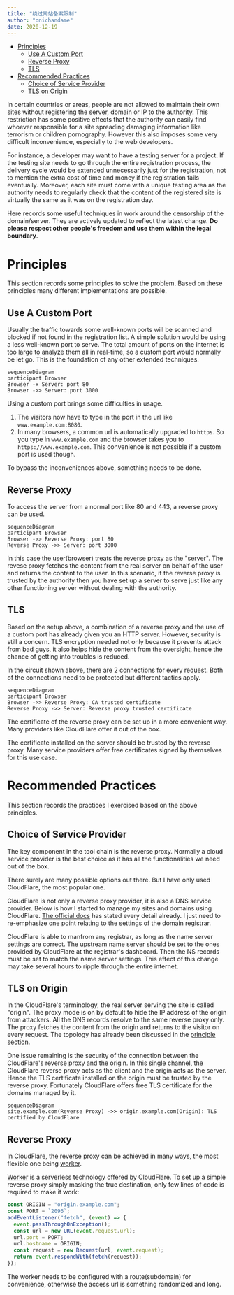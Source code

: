 ```yaml
---
title: "绕过网站备案限制"
author: "onichandame"
date: 2020-12-19
---
```



<!-- vim-markdown-toc GFM -->

- [Principles](#principles)
  - [Use A Custom Port](#use-a-custom-port)
  - [Reverse Proxy](#reverse-proxy)
  - [TLS](#tls)
- [Recommended Practices](#recommended-practices)
  - [Choice of Service Provider](#choice-of-service-provider)
  - [TLS on Origin](#tls-on-origin)

<!-- vim-markdown-toc -->

In certain countries or areas, people are not allowed to maintain their own sites without registering the server, domain or IP to the authority. This restriction has some positive effects that the authority can easily find whoever responsible for a site spreading damaging information like terrorism or children pornography. However this also imposes some very difficult inconvenience, especially to the web developers.

For instance, a developer may want to have a testing server for a project. If the testing site needs to go through the entire registration process, the delivery cycle would be extended unnecessarily just for the registration, not to mention the extra cost of time and money if the registration fails eventually. Moreover, each site must come with a unique testing area as the authority needs to regularly check that the content of the registered site is virtually the same as it was on the registration day.

Here records some useful techniques in work around the censorship of the domain/server. They are actively updated to reflect the latest change. **Do please respect other people's freedom and use them within the legal boundary**.

# Principles

This section records some principles to solve the problem. Based on these principles many different implementations are possible.

## Use A Custom Port

Usually the traffic towards some well-known ports will be scanned and blocked if not found in the registration list. A simple solution would be using a less well-known port to serve. The total amount of ports on the internet is too large to analyze them all in real-time, so a custom port would normally be let go. This is the foundation of any other extended techniques.

```mermaid
sequenceDiagram
participant Browser
Browser -x Server: port 80
Browser ->> Server: port 3000
```

Using a custom port brings some difficulties in usage.

1. The visitors now have to type in the port in the url like `www.example.com:8080`.
2. In many browsers, a common url is automatically upgraded to `https`. So you type in `www.example.com` and the browser takes you to `https://www.example.com`. This convenience is not possible if a custom port is used though.

To bypass the inconveniences above, something needs to be done.

## Reverse Proxy

To access the server from a normal port like 80 and 443, a reverse proxy can be used.

```mermaid
sequenceDiagram
participant Browser
Browser ->> Reverse Proxy: port 80
Reverse Proxy ->> Server: port 3000
```

In this case the user(browser) treats the reverse proxy as the "server". The revese proxy fetches the content from the real server on behalf of the user and returns the content to the user. In this scenario, if the reverse proxy is trusted by the authority then you have set up a server to serve just like any other functioning server without dealing with the authority.

## TLS

Based on the setup above, a combination of a reverse proxy and the use of a custom port has already given you an HTTP server. However, security is still a concern. TLS encryption needed not only because it prevents attack from bad guys, it also helps hide the content from the oversight, hence the chance of getting into troubles is reduced.

In the circuit shown above, there are 2 connections for every request. Both of the connections need to be protected but different tactics apply.

```mermaid
sequenceDiagram
participant Browser
Browser ->> Reverse Proxy: CA trusted certificate
Reverse Proxy ->> Server: Reverse proxy trusted certificate
```

The certificate of the reverse proxy can be set up in a more convenient way. Many providers like CloudFlare offer it out of the box.

The certificate installed on the server should be trusted by the reverse proxy. Many service providers offer free certificates signed by themselves for this use case.

# Recommended Practices

This section records the practices I exercised based on the above principles.

## Choice of Service Provider

The key component in the tool chain is the reverse proxy. Normally a cloud service provider is the best choice as it has all the functionalities we need out of the box.

There surely are many possible options out there. But I have only used CloudFlare, the most popular one.

CloudFlare is not only a reverse proxy provider, it is also a DNS service provider. Below is how I started to manage my sites and domains using CloudFlare. [The official docs][cf] has stated every detail already. I just need to re-emphasize one point relating to the settings of the domain registrar.

CloudFlare is able to manfrom any registrar, as long as the name server settings are correct. The upstream name server should be set to the ones provided by CloudFlare at the registrar's dashboard. Then the NS records must be set to match the name server settings. This effect of this change may take several hours to ripple through the entire internet.

## TLS on Origin

In the CloudFlare's terminology, the real server serving the site is called "origin". The proxy mode is on by default to hide the IP address of the origin from attackers. All the DNS records resolve to the same reverse proxy only. The proxy fetches the content from the origin and returns to the visitor on every request. The topology has already been discussed in the [principle section](#principles).

One issue remaining is the security of the connection between the CloudFlare's reverse proxy and the origin. In this single channel, the CloudFlare reverse proxy acts as the client and the origin acts as the server. Hence the TLS certificate installed on the origin must be trusted by the reverse proxy. Fortunately CloudFlare offers free TLS certificate for the domains managed by it.

```mermaid
sequenceDiagram
site.example.com(Reverse Proxy) ->> origin.example.com(Origin): TLS certified by CloudFlare
```

## Reverse Proxy

In CloudFlare, the reverse proxy can be achieved in many ways, the most flexible one being [worker][worker].

[Worker][worker] is a serverless technology offered by CloudFlare. To set up a simple reverse proxy simply masking the true destination, only few lines of code is required to make it work:

```javascript
const ORIGIN = "origin.example.com";
const PORT = `2096`;
addEventListener("fetch", (event) => {
  event.passThroughOnException();
  const url = new URL(event.request.url);
  url.port = PORT;
  url.hostname = ORIGIN;
  const request = new Request(url, event.request);
  return event.respondWith(fetch(request));
});
```

The worker needs to be configured with a route(subdomain) for convenience, otherwise the access url is something randomized and long.

[cf]: https://support.cloudflare.com/hc/en-us/articles/201720164-Creating-a-Cloudflare-account-and-adding-a-website#2YulMb5YJTVnMxgAgNWdS2
[worker]: https://workers.cloudflare.com/
[ports]: https://support.cloudflare.com/hc/en-us/articles/200169156-Identifying-network-ports-compatible-with-Cloudflare-s-proxy#:~:text=HTTPS%20ports%20supported%20by%20Cloudflare,2083
